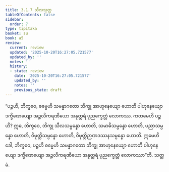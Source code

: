 ```yaml
---
title: 3.1.7 သီလသုတ္တ
tableOfContents: false
sidebar:
  order: 7
type: tipitaka
basket: su
book: a5
review:
  current: review
  updated: '2025-10-20T16:27:05.721577'
  updated_by: ''
  notes: ''
  history:
  - state: review
    date: '2025-10-20T16:27:05.721577'
    updated_by: ''
    notes: ''
    previous_state: draft
---
```



<DynamicBreadcrumb />


<ReviewStatus review={frontmatter.review} showDetails={true} />

<HypothesisAnnotation frontmatter={frontmatter} />

<Division number="107" book="a5" e="ch" v="16" p="118">

<Paragraph number="649" book="a5">
“ပဉ္စဟိ, ဘိက္ခဝေ, ဓမ္မေဟိ သမန္နာဂတော ဘိက္ခု အာဟုနေယျော ဟောတိ ပါဟုနေယျော ဒက္ခိဏေယျော အဉ္ဇလိကရဏီယော အနုတ္တရံ ပုညက္ခေတ္တံ လောကဿ.
</Paragraph>

<Paragraph number="650" book="a5">
ကတမေဟိ ပဉ္စဟိ? ဣဓ, ဘိက္ခဝေ, ဘိက္ခု သီလသမ္ပန္နော ဟောတိ, သမာဓိသမ္ပန္နော ဟောတိ, ပညာသမ္ပန္နော ဟောတိ, ဝိမုတ္တိသမ္ပန္နော ဟောတိ, ဝိမုတ္တိဉာဏဒဿနသမ္ပန္နော ဟောတိ.
</Paragraph>

<Paragraph number="651" book="a5">
ဣမေဟိ ခေါ, ဘိက္ခဝေ, ပဉ္စဟိ ဓမ္မေဟိ သမန္နာဂတော ဘိက္ခု အာဟုနေယျော ဟောတိ ပါဟုနေယျော ဒက္ခိဏေယျော အဉ္ဇလိကရဏီယော အနုတ္တရံ ပုညက္ခေတ္တံ လောကဿာ”တိ.

</Paragraph>
</Division>

<Paragraph number="652" type="center" book="a5">
သတ္တမံ.
</Paragraph>